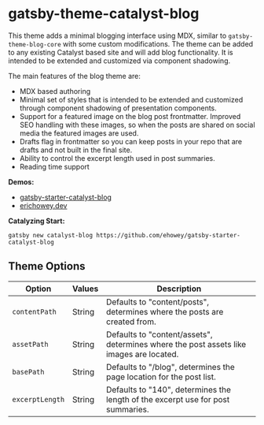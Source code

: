 <SEO
  title="Gatsby-Theme-Catalyst-Blog"
  description="Gatsby Theme Catalyst Blog adds an MDX based blog on top of the core theme. Gatsby Theme Catalyst is an opinionated set of integrated themes and starters to accelerate your next Gatsby project."
/>

# gatsby-theme-catalyst-blog

This theme adds a minimal blogging interface using MDX, similar to `gatsby-theme-blog-core` with some custom modifications. The theme can be added to any existing Catalyst based site and will add blog functionality. It is intended to be extended and customized via component shadowing.

The main features of the blog theme are:

- MDX based authoring
- Minimal set of styles that is intended to be extended and customized through component shadowing of presentation components.
- Support for a featured image on the blog post frontmatter. Improved SEO handling with these images, so when the posts are shared on social media the featured images are used.
- Drafts flag in frontmatter so you can keep posts in your repo that are drafts and not built in the final site.
- Ability to control the excerpt length used in post summaries.
- Reading time support

**Demos:**

- [gatsby-starter-catalyst-blog](https://gatsby-starter-catalyst-blog.netlify.app/)
- [erichowey.dev](https://www.erichowey.dev/writing)

**Catalyzing Start:**

`gatsby new catalyst-blog https://github.com/ehowey/gatsby-starter-catalyst-blog`

## Theme Options

| Option          | Values | Description                                                                             |
| --------------- | ------ | --------------------------------------------------------------------------------------- |
| `contentPath`   | String | Defaults to "content/posts", determines where the posts are created from.               |
| `assetPath`     | String | Defaults to "content/assets", determines where the post assets like images are located. |
| `basePath`      | String | Defaults to "/blog", determines the page location for the post list.                    |
| `excerptLength` | String | Defaults to "140", determines the length of the excerpt use for post summaries.         |
